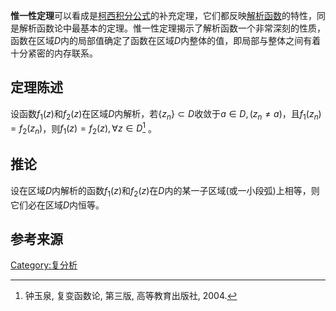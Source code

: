 '''惟一性定理'''可以看成是[[柯西积分公式|柯西积分公式]]的补充定理，它们都反映[[解析函数|解析函数]]的特性，同是解析函数论中最基本的定理。惟一性定理揭示了解析函数一个非常深刻的性质，函数在区域<math>D</math>内的局部值确定了函数在区域<math>D</math>内整体的值，即局部与整体之间有着十分紧密的内存联系。

== 定理陈述==

设函数<math>f_1(z)</math>和<math>f_2(z)</math>在区域<math>D</math>内解析，若<math>\{z_n\} \subset D</math>收敛于<math>a\in D, (z_n \neq a)</math>，且<math>f_1(z_n) = f_2(z_n)</math>，则<math>f_1(z) = f_2(z), \forall z \in D</math><ref>钟玉泉, 复变函数论, 第三版, 高等教育出版社, 2004.</ref> 。

== 推论 ==

设在区域<math>D</math>内解析的函数<math>f_1(z)</math>和<math>f_2(z)</math>在<math>D</math>内的某一子区域(或一小段弧)上相等，则它们必在区域<math>D</math>内恒等。

== 参考来源 ==
{{reflist}}

[[Category:复分析|Category:复分析]]